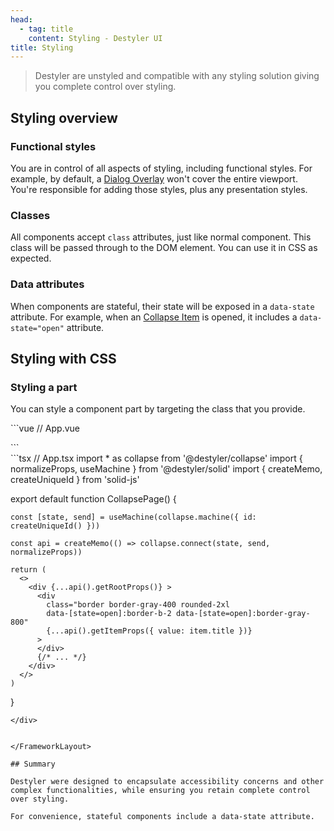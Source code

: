 ```yaml
---
head:
  - tag: title
    content: Styling - Destyler UI
title: Styling
---
```



> Destyler are unstyled and compatible with any styling solution giving you complete control over styling.

## Styling overview

### Functional styles

You are in control of all aspects of styling, including functional styles. 
For example, by default, a [Dialog Overlay]() won't cover the entire viewport. 
You're responsible for adding those styles, plus any presentation styles.

### Classes

All components accept `class` attributes, just like normal component. 
This class will be passed through to the DOM element. You can use it in CSS as expected.

### Data attributes

When components are stateful, their state will be exposed in a `data-state` attribute. 
For example, when an [Collapse Item]() is opened, it includes a `data-state="open"` attribute.

## Styling with CSS

### Styling a part

You can style a component part by targeting the class that you provide.

<FrameworkLayout>
  <div slot="vue">
    ```vue
    // App.vue
    <script setup lang="ts">
    import * as collapse from '@destyler/collapse'
    import { normalizeProps, useMachine } from '@destyler/vue'
    import { computed, useId } from 'vue'

    const [state, send] = useMachine(collapse.machine({ id: useId() }))

    const api = computed(() =>
      collapse.connect(state.value, send, normalizeProps),
    )
    </script>

    <template>
      <div v-bind="api.getRootProps()" >
        <div 
          class="collapse-item" 
          v-bind="api.getItemProps({ value: 'item-1' })" 
        />
        <!-- ... -->
      </div>
    </template>

    <style scoped>
    .collapse-item {
      /* ... */
    }
    </style>
    ```
  </div>
  <div slot="react">
    <Tabs syncKey="pkg">
      <TabItem label="App.tsx">
      ```tsx
      import * as collapse from '@destyler/collapse'
      import { normalizeProps, useMachine } from '@destyler/react'
      import { useId } from 'react'
      import './App.css'

      export default function CollapsePage() {

        const [state, send] = useMachine(collapse.machine({ id: useId() }))

        const api = collapse.connect(state, send, normalizeProps)

        return (
          <>
            <div {...api.getRootProps()} >
              <div 
                className="collapse-item"
                {...api.getItemProps({ value: item.title })} 
              >
              </div>
              {/* ... */}
            </div>
          </>
        )
      }    
      ```
      </TabItem>
      <TabItem label="App.css">
      ```css
      .collapse-item {
        /* ... */
      }
      ```
      </TabItem>
    </Tabs>
  </div>
  <div slot="svelte">
    ```svelte
    // App.svelte
    <script lang="ts">
    import * as collapse from '@destyler/collapse'
    import { normalizeProps, useMachine } from '@destyler/svelte'

    const id = $props.id()

    const [state, send] = useMachine(collapse.machine({ id }))

    const api = $derived(collapse.connect(state, send, normalizeProps))
    </script>

    <div
      {...api.getRootProps()}
    >
      <div
        class="collapse-item"
        {...api.getItemProps({ value: item.title })}
      >
      </div>
      <!-- ... -->
    </div>

    <style>
      .collapse-item {
        /* ... */
      }
    </style>
    ```
  </div>
  <div slot='solid'>
    <Tabs syncKey="pkg">
      <TabItem label="App.tsx">
      ```tsx
      import * as collapse from '@destyler/collapse'
      import { normalizeProps, useMachine } from '@destyler/solid'
      import { createMemo, createUniqueId } from 'solid-js'
      import './App.css'

      export default function CollapsePage() {

        const [state, send] = useMachine(collapse.machine({ id: createUniqueId() }))

        const api = createMemo(() => collapse.connect(state, send, normalizeProps))

        return (
          <>
            <div {...api().getRootProps()} >
              <div 
                class="collapse-item"
                {...api().getItemProps({ value: item.title })} 
              >
              </div>
              {/* ... */}
            </div>
          </>
        )
      }   
      ```
      </TabItem>
      <TabItem label="App.css">
      ```css
      .collapse-item {
        /* ... */
      }
      ```
      </TabItem>
    </Tabs>
  </div>
</FrameworkLayout>

### Styling a state

You can style a component state by targeting its `data-state` attribute.

```css
.collapse-item {
  border-bottom: 1px solid gainsboro;
}

.collapse-item[data-state="open"] {
  border-bottom-width: 2px;
}
```

## Styling with Atomic CSS

### Styling a part

You can style a component part by targeting the `class`.

<FrameworkLayout>
  <div slot="vue">
    ```vue
    // App.vue
    <script setup lang="ts">
    import * as collapse from '@destyler/collapse'
    import { normalizeProps, useMachine } from '@destyler/vue'
    import { computed, useId } from 'vue'

    const [state, send] = useMachine(collapse.machine({ id: useId() }))

    const api = computed(() =>
      collapse.connect(state.value, send, normalizeProps),
    )
    </script>

    <template>
      <div
        v-bind="api.getRootProps()"
      >
        <div 
          class="border border-gray-400 rounded-2xl" 
          v-bind="api.getItemProps({ value: 'item-1' })" 
        />
        <!-- ... -->
      </div>
    </template>
    ```
  </div>
  <div slot="react">
    ```tsx
    // App.tsx
    import * as collapse from '@destyler/collapse'
    import { normalizeProps, useMachine } from '@destyler/react'
    import { useId } from 'react'

    export default function CollapsePage() {

      const [state, send] = useMachine(collapse.machine({ id: useId() }))

      const api = collapse.connect(state, send, normalizeProps)

      return (
        <>
          <div {...api.getRootProps()} >
            <div 
              class="border border-gray-400 rounded-2xl" 
              {...api.getItemProps({ value: item.title })} 
            >
            </div>
            {/* ... */}
          </div>
        </>
      )
    }
    ```
  </div>
  <div slot="svelte">
    ```svelte
    // App.svelte
    <script lang="ts">
    import * as collapse from '@destyler/collapse'
    import { normalizeProps, useMachine } from '@destyler/svelte'

    const id = $props.id()

    const [state, send] = useMachine(collapse.machine({ id }))

    const api = $derived(collapse.connect(state, send, normalizeProps))
    </script>

    <div
      {...api.getRootProps()}
    >
      <div
        class="border border-gray-400 rounded-2xl" 
        {...api.getItemProps({ value: item.title })}
      >
      </div>
      <!-- ... -->
    </div>
    ```
  </div>
  <div slot="solid">
    ```tsx
    // App.tsx
    import * as collapse from '@destyler/collapse'
    import { normalizeProps, useMachine } from '@destyler/solid'
    import { createMemo, createUniqueId } from 'solid-js'

    export default function CollapsePage() {

      const [state, send] = useMachine(collapse.machine({ id: createUniqueId() }))

      const api = createMemo(() => collapse.connect(state, send, normalizeProps))

      return (
        <>
          <div {...api().getRootProps()} >
            <div 
              class="border border-gray-400 rounded-2xl"
              {...api().getItemProps({ value: item.title })} 
            >
            </div>
            {/* ... */}
          </div>
        </>
      )
    }
    ```
  </div>
</FrameworkLayout>

### Styling a state

With Tailwind CSS's powerful variant selector, you can style a component state by targeting its `data-state` attribute.

<FrameworkLayout>

  <div slot="vue">
    ```vue
    // App.vue
    <script setup lang="ts">
    import * as collapse from '@destyler/collapse'
    import { normalizeProps, useMachine } from '@destyler/vue'
    import { computed, useId } from 'vue'

    const [state, send] = useMachine(collapse.machine({ id: useId() }))

    const api = computed(() =>
      collapse.connect(state.value, send, normalizeProps),
    )
    </script>

    <template>
      <div
        v-bind="api.getRootProps()"
      >
        <div 
          class="border border-gray-400 rounded-2xl
          data-[state=open]:border-b-2 data-[state=open]:border-gray-800" 
          v-bind="api.getItemProps({ value: 'item-1' })" 
        />
        <!-- ... -->
      </div>
    </template>
    ```
  </div>

  <div slot="react">
    ```tsx
    // App.tsx
    import * as collapse from '@destyler/collapse'
    import { normalizeProps, useMachine } from '@destyler/react'
    import { useId } from 'react'

    export default function CollapsePage() {

      const [state, send] = useMachine(collapse.machine({ id: useId() }))

      const api = collapse.connect(state, send, normalizeProps)

      return (
        <>
          <div {...api.getRootProps()} >
            <div 
              class="border border-gray-400 rounded-2xl
              data-[state=open]:border-b-2 data-[state=open]:border-gray-800" 
              {...api.getItemProps({ value: item.title })} 
            >
            </div>
          </div>
        </>
      )
    }
    ```
  </div>

  <div slot="svelte">
  ```svelte
  // App.svelte
  <script lang="ts">
  import * as collapse from '@destyler/collapse'
  import { normalizeProps, useMachine } from '@destyler/svelte'

  const id = $props.id()

  const [state, send] = useMachine(collapse.machine({ id }))

  const api = $derived(collapse.connect(state, send, normalizeProps))
  </script>

  <div
    {...api.getRootProps()}
  >
    <div
      class="border border-gray-400 rounded-2xl
      data-[state=open]:border-b-2 data-[state=open]:border-gray-800" 
      {...api.getItemProps({ value: item.title })}
    >
    </div>
    <!-- ... -->
  </div>
  ```
  </div>

  <div slot="solid">
  ```tsx
  // App.tsx
  import * as collapse from '@destyler/collapse'
  import { normalizeProps, useMachine } from '@destyler/solid'
  import { createMemo, createUniqueId } from 'solid-js'

  export default function CollapsePage() {

    const [state, send] = useMachine(collapse.machine({ id: createUniqueId() }))

    const api = createMemo(() => collapse.connect(state, send, normalizeProps))

    return (
      <>
        <div {...api().getRootProps()} >
          <div 
            class="border border-gray-400 rounded-2xl
            data-[state=open]:border-b-2 data-[state=open]:border-gray-800"
            {...api().getItemProps({ value: item.title })} 
          >
          </div>
          {/* ... */}
        </div>
      </>
    )
  }
  ```
  </div>


</FrameworkLayout>

## Summary​

Destyler were designed to encapsulate accessibility concerns and other complex functionalities, while ensuring you retain complete control over styling.

For convenience, stateful components include a data-state attribute.
